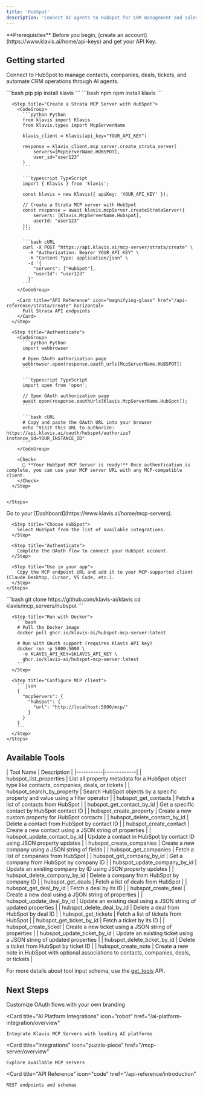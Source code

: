 ```yaml
---
title: 'HubSpot'
description: 'Connect AI agents to HubSpot for CRM management and sales automation'
---
```


<Info>
  **Prerequisites**
  Before you begin, [create an account](https://www.klavis.ai/home/api-keys) and get your API Key.
</Info>

## Getting started

Connect to HubSpot to manage contacts, companies, deals, tickets, and automate CRM operations through AI agents.

<Tabs>
  <Tab title="API">
    <Steps>
      <Step title="Install the SDKs (optional)">
        <CodeGroup>
          ```bash pip
          pip install klavis
          ```
          ```bash npm
          npm install klavis
          ```
        </CodeGroup>
      </Step>
      
      <Step title="Create a Strata MCP Server with HubSpot">
        <CodeGroup>
          ```python Python
          from klavis import Klavis
          from klavis.types import McpServerName
          
          klavis_client = Klavis(api_key="YOUR_API_KEY")
          
          response = klavis_client.mcp_server.create_strata_server(
              servers=[McpServerName.HUBSPOT],
              user_id="user123"
          )
          ```
          
          ```typescript TypeScript
          import { Klavis } from 'klavis';
          
          const klavis = new Klavis({ apiKey: 'YOUR_API_KEY' });
          
          // Create a Strata MCP server with HubSpot
          const response = await klavis.mcpServer.createStrataServer({
              servers: [Klavis.McpServerName.Hubspot],
              userId: "user123"
          });
          ```
          
          ```bash cURL
          curl -X POST "https://api.klavis.ai/mcp-server/strata/create" \
            -H "Authorization: Bearer YOUR_API_KEY" \
            -H "Content-Type: application/json" \
            -d '{
              "servers": ["HubSpot"],
              "userId": "user123"
            }'
          ```
        </CodeGroup>

        <Card title="API Reference" icon="magnifying-glass" href="/api-reference/strata/create" horizontal>
          Full Strata API endpoints
        </Card>
      </Step>
      
      <Step title="Authenticate">
        <CodeGroup>
          ```python Python
          import webbrowser
          
          # Open OAuth authorization page
          webbrowser.open(response.oauth_urls[McpServerName.HUBSPOT])
          ```
          
          ```typescript TypeScript
          import open from 'open';
          
          // Open OAuth authorization page
          await open(response.oauthUrls[Klavis.McpServerName.HubSpot]);
          ```
          
          ```bash cURL
          # Copy and paste the OAuth URL into your browser
          echo "Visit this URL to authorize: https://api.klavis.ai/oauth/hubspot/authorize?instance_id=YOUR_INSTANCE_ID"
          ```
        </CodeGroup>
        
        <Check>
          🎉 **Your HubSpot MCP Server is ready!** Once authentication is complete, you can use your MCP server URL with any MCP-compatible client.
        </Check>
      </Step>
      

    </Steps>
  </Tab>
  
  <Tab title="UI">
    <Steps>
      <Step title="Open Dashboard">
        Go to your [Dashboard](https://www.klavis.ai/home/mcp-servers).
      </Step>
      
      <Step title="Choose HubSpot">
        Select HubSpot from the list of available integrations.
      </Step>
      
      <Step title="Authenticate">
        Complete the OAuth flow to connect your HubSpot account.
      </Step>
      
      <Step title="Use in your app">
        Copy the MCP endpoint URL and add it to your MCP-supported client (Claude Desktop, Cursor, VS Code, etc.).
      </Step>
    </Steps>
  </Tab>
  
  <Tab title="Open Source">
    <Steps>
      <Step title="Clone repository (for developers to build from source)">
        ```bash
        git clone https://github.com/klavis-ai/klavis
        cd klavis/mcp_servers/hubspot
        ```
      </Step>
      
      <Step title="Run with Docker">
        ```bash
        # Pull the Docker image
        docker pull ghcr.io/klavis-ai/hubspot-mcp-server:latest
        
        # Run with OAuth support (requires Klavis API key)
        docker run -p 5000:5000 \
          -e KLAVIS_API_KEY=$KLAVIS_API_KEY \
          ghcr.io/klavis-ai/hubspot-mcp-server:latest
        ```
      </Step>
      
      <Step title="Configure MCP client">
        ```json
        {
          "mcpServers": {
            "hubspot": {
              "url": "http://localhost:5000/mcp/"
            }
          }
        }
        ```
      </Step>
    </Steps>
  </Tab>
</Tabs>

## Available Tools

<Accordion title="Tools Information">
| Tool Name | Description |
|-----------|-------------|
| hubspot_list_properties | List all property metadata for a HubSpot object type like contacts, companies, deals, or tickets |
| hubspot_search_by_property | Search HubSpot objects by a specific property and value using a filter operator |
| hubspot_get_contacts | Fetch a list of contacts from HubSpot |
| hubspot_get_contact_by_id | Get a specific contact by HubSpot contact ID |
| hubspot_create_property | Create a new custom property for HubSpot contacts |
| hubspot_delete_contact_by_id | Delete a contact from HubSpot by contact ID |
| hubspot_create_contact | Create a new contact using a JSON string of properties |
| hubspot_update_contact_by_id | Update a contact in HubSpot by contact ID using JSON property updates |
| hubspot_create_companies | Create a new company using a JSON string of fields |
| hubspot_get_companies | Fetch a list of companies from HubSpot |
| hubspot_get_company_by_id | Get a company from HubSpot by company ID |
| hubspot_update_company_by_id | Update an existing company by ID using JSON property updates |
| hubspot_delete_company_by_id | Delete a company from HubSpot by company ID |
| hubspot_get_deals | Fetch a list of deals from HubSpot |
| hubspot_get_deal_by_id | Fetch a deal by its ID |
| hubspot_create_deal | Create a new deal using a JSON string of properties |
| hubspot_update_deal_by_id | Update an existing deal using a JSON string of updated properties |
| hubspot_delete_deal_by_id | Delete a deal from HubSpot by deal ID |
| hubspot_get_tickets | Fetch a list of tickets from HubSpot |
| hubspot_get_ticket_by_id | Fetch a ticket by its ID |
| hubspot_create_ticket | Create a new ticket using a JSON string of properties |
| hubspot_update_ticket_by_id | Update an existing ticket using a JSON string of updated properties |
| hubspot_delete_ticket_by_id | Delete a ticket from HubSpot by ticket ID |
| hubspot_create_note | Create a new note in HubSpot with optional associations to contacts, companies, deals, or tickets |
</Accordion>

<Note>For more details about tool input schema, use the [get_tools](https://www.klavis.ai/docs/api-reference/mcp-server/get-tools) API.</Note>

## Next Steps

<CardGroup>
  <Card
    title="White-label Authentication"
    icon="palette"
    href="/auth/white-label"
  >
    Customize OAuth flows with your own branding
  </Card>
  
  <Card
    title="AI Platform Integrations"
    icon="robot"
    href="/ai-platform-integration/overview"
  >
    Integrate Klavis MCP Servers with leading AI platforms
  </Card>
  
  <Card
    title="Integrations"
    icon="puzzle-piece"
    href="/mcp-server/overview"
  >
    Explore available MCP servers
  </Card>
  
  <Card
    title="API Reference"
    icon="code"
    href="/api-reference/introduction"
  >
    REST endpoints and schemas
  </Card>
</CardGroup>